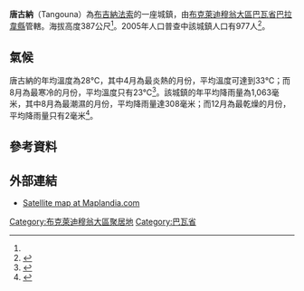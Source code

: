 {{Infobox settlement
|name = 唐古納
|settlement_type = 
|native_name = Tangouna
|nickname = 
|image_skyline = 
|image_size = 
|image_caption =
|image_flag = 
|image_seal = 
|seal_size =
|image_map = 
|map_caption = 
|pushpin_map = Burkina Faso
|pushpin_map_caption = 唐古納在布基納法索的位置
|coordinates_region = 
|subdivision_type = 國家
|subdivision_name = {{flag|Burkina Faso}}
|subdivision_type1 = 大區
|subdivision_name1 = [[布克萊迪穆翁大區|布克萊迪穆翁大區]]
|subdivision_type2 = [[布吉納法索行政區劃|省]]
|subdivision_name2 = [[巴瓦省|巴瓦省]]
|subdivision_type3 = [[縣_(布吉納法索)|縣]]
|subdivision_name3 = [[巴拉韋縣|巴拉韋縣]]
|leader_title = 
|leader_name = 
|established_title = 
|established_date = 
|area_total_km2 = 
|population_as_of = 2005
|population_footnotes =
|population_total = 977
|population_density_km2 =
|population_blank1_title = 民族
|population_blank1 = 
|elevation_footnotes =<ref name = "gn2354962">{{Geonameslink |gnid=2354962 |name=Tanhouna|date =|title=唐古納 | |accessdate=2015-11-14 }}</ref>
|elevation_m = 387
|timezone =GMT
|coordinates_display = inline,title
|utc_offset = +0
|latd=12
|latm=29
|lats=00
|latNS=N
|longd=4
|longm=12
|longs=00
|longEW=W
|blank1_name =GeoNames
|blank1_info =[http://www.geonames.org/2354962 2354962]
|website = 
}}

'''唐古納'''（Tangouna）為[[布吉納法索|布吉納法索]]的一座城鎮，由[[布克萊迪穆翁大區|布克萊迪穆翁大區]][[巴瓦省|巴瓦省]][[巴拉韋縣|巴拉韋縣]]管轄。海拔高度387公尺<ref name = "gn2354962"/>。2005年人口普查中該城鎮人口有977人<ref>{{Cite web |url=http://www.inforoute-communale.gov.bf/list_vill/bm.htm |title=Burkinabé government inforoute communale |accessdate=2017-04-07 |archive-date=2008-01-24 |archive-url=https://web.archive.org/web/20080124133758/http://www.inforoute-communale.gov.bf/list_vill/bm.htm |dead-url=no }}</ref>。

==氣候==
唐古納的年均溫度為28℃，其中4月為最炎熱的月份，平均溫度可達到33℃；而8月為最寒冷的月份，平均溫度只有23℃<ref name = "nasa">{{cite web|url=http://neo.sci.gsfc.nasa.gov/dataset_index.php|title=NASA Earth Observations Data Set Index|publisher=NASA|accessdate=2016-01-30|archive-date=2017-11-28|archive-url=https://web.archive.org/web/20171128214629/https://neo.sci.gsfc.nasa.gov/dataset_index.php|dead-url=no}}</ref>。該城鎮的年平均降雨量為1,063毫米，其中8月為最潮濕的月份，平均降雨量達308毫米；而12月為最乾燥的月份，平均降雨量只有2毫米<ref name = "nasarain">{{cite web|url=http://neo.sci.gsfc.nasa.gov/view.php?datasetId=TRMM_3B43M&year=2014|title=NASA Earth Observations: Rainfall (1 month - TRMM)|publisher=NASA|accessdate=2016-01-30|archive-date=2016-10-09|archive-url=https://web.archive.org/web/20161009115736/http://neo.sci.gsfc.nasa.gov/view.php?datasetId=TRMM_3B43M&year=2014|dead-url=no}}</ref>。

==參考資料==
{{Reflist}}

==外部連結==
*[https://web.archive.org/web/20110520091044/http://www.maplandia.com/burkina-faso/kossi/balave/tangouna/ Satellite map at Maplandia.com]

{{DEFAULTSORT:Tangouna}}
[[Category:布克萊迪穆翁大區聚居地|Category:布克萊迪穆翁大區聚居地]]
[[Category:巴瓦省|Category:巴瓦省]]


{{BurkinaFaso-geo-stub}}